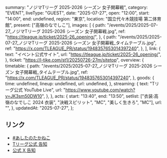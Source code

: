   summary: "ノジマTリーグ 2025-2026 シーズン 女子開幕戦",
  category: "EVENT",
  liveType: "GUEST",
  date: "2025-07-27",
  open: "12:00",
  start: "14:00",
  end: undefined,
  region: "東京",
  location: "国立代々木競技場 第二体育館",
  present: ["高嶺のなでしこ"],
  images: [
    {
      path: "/events/2025/2025-07-27_ノジマTリーグ 2025-2026 シーズン 女子開幕戦.jpg",
      ref: "https://tleague.jp/ticket/2025-26_opening/",
    },
    {
      path: "/events/2025/2025-07-27_ノジマTリーグ 2025-2026 シーズン 女子開幕戦_タイムテーブル.jpg",
      ref: "https://x.com/TLEAGUE_PR/status/1948357653014397240",
    },
  ],
  link: {
    text: "イベント公式サイト",
    url: "https://tleague.jp/ticket/2025-26_opening/",
  },
  ticket: "https://l-tike.com/st1/20250726-27m/sitetop",
  overview: {
    timetable: {
      path: "/events/2025/2025-07-27_ノジマTリーグ 2025-2026 シーズン 女子開幕戦_タイムテーブル.jpg",
      ref: "https://x.com/TLEAGUE_PR/status/1948357653014397240",
    },
    goods: {
      time: undefined,
      lineup: undefined,
      url: undefined,
    },
    streaming: {
      text: "Tリーグ公式 YouTube Live",
      url: "https://www.youtube.com/watch?v=JK3sm50DW10",
    },
  },
  acts: {
    start: "13:40",
    end: "13:50",
    setlist: ["衣装:高嶺のなでしこ 2024 衣装", "決戦スピリット", "MC", "美しく生きろ", "MC"],
    url: "",
  },
  updatedAt: "2025-07-27",
};

## リンク

- [#あしたのたかねこ](https://x.com/takanenofficial/status/1949110006978420842)
- [Tリーグ公式 告知](https://x.com/TLEAGUE_PR/status/1944607791030661167)
- [公式 X 告知](https://x.com/takanenofficial/status/1944637990543716670)
